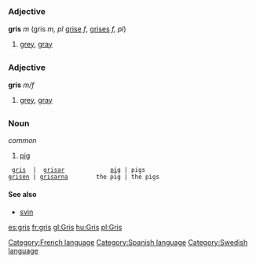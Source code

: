=={{fr}}==
[[Category:French language]]
===Adjective===
'''gris''' ''m'' (gris ''m, pl'' [[grise]] ''f'', [[grises]] ''f, pl'')

# [[grey]], [[gray]]
=={{es}}==
[[Category:Spanish language]]
===Adjective===
'''gris''' ''m/f''

# [[grey]], [[gray]]
=={{sv}}==
[[Category:Swedish language]]
===Noun===
''common''

# [[pig]]

  [[gris]]  |  [[grisar]]             [[pig]] | pigs
 [[grisen]] | [[grisarna]]        the pig | the pigs


====See also====
*[[svin]]

[[es:gris]]
[[fr:gris]]
[[gl:Gris]]
[[hu:Gris]]
[[pl:Gris]]